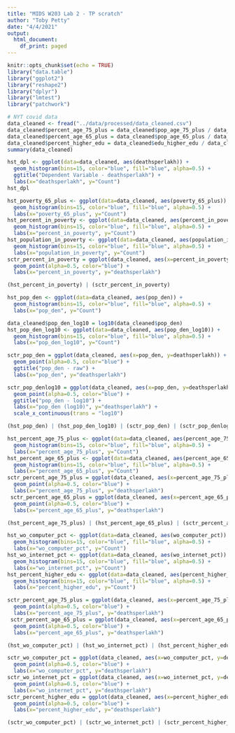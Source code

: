 ```yaml
---
title: "MIDS W203 Lab 2 - TP scratch"
author: "Toby Petty"
date: "4/4/2021"
output:
  html_document:
    df_print: paged
---
```


```r
knitr::opts_chunk$set(echo = TRUE)
library("data.table")
library("ggplot2")
library("reshape2")
library("dplyr")
library("lmtest")
library("patchwork")
```
```r

# NYT covid data
data_cleaned <- fread("../data/processed/data_cleaned.csv")
data_cleaned$percent_age_75_plus = data_cleaned$pop_age_75_plus / data_cleaned$total_population
data_cleaned$percent_age_65_plus = data_cleaned$pop_age_65_plus / data_cleaned$total_population
data_cleaned$percent_higher_edu = data_cleaned$edu_higher_edu / data_cleaned$total_population
summary(data_cleaned)
```
```r
hst_dpl <- ggplot(data=data_cleaned, aes(deathsperlakh)) + 
  geom_histogram(bins=15, color="blue", fill="blue", alpha=0.5) +
  ggtitle("Dependent Variable - deathsperlakh") + 
  labs(x="deathsperlakh", y="Count")
hst_dpl
```
```r
hst_poverty_65_plus <- ggplot(data=data_cleaned, aes(poverty_65_plus)) + 
  geom_histogram(bins=15, color="blue", fill="blue", alpha=0.5) +
  labs(x="poverty_65_plus", y="Count")
hst_percent_in_poverty <- ggplot(data=data_cleaned, aes(percent_in_poverty)) + 
  geom_histogram(bins=15, color="blue", fill="blue", alpha=0.5) +
  labs(x="percent_in_poverty", y="Count")
hst_population_in_poverty <- ggplot(data=data_cleaned, aes(population_in_poverty)) + 
  geom_histogram(bins=15, color="blue", fill="blue", alpha=0.5) +
  labs(x="population_in_poverty", y="Count")
sctr_percent_in_poverty = ggplot(data_cleaned, aes(x=percent_in_poverty, y=deathsperlakh)) +
  geom_point(alpha=0.5, color="blue") +  
  labs(x="percent_in_poverty", y="deathsperlakh")

(hst_percent_in_poverty) | (sctr_percent_in_poverty)
```
```r
hst_pop_den <- ggplot(data=data_cleaned, aes(pop_den)) + 
  geom_histogram(bins=15, color="blue", fill="blue", alpha=0.5) +
  labs(x="pop_den", y="Count")

data_cleaned$pop_den_log10 = log10(data_cleaned$pop_den)
hst_pop_den_log10 <- ggplot(data=data_cleaned, aes(pop_den_log10)) + 
  geom_histogram(bins=15, color="blue", fill="blue", alpha=0.5) +
  labs(x="pop_den_log10", y="Count")

sctr_pop_den = ggplot(data_cleaned, aes(x=pop_den, y=deathsperlakh)) +
  geom_point(alpha=0.5, color="blue") +  
  ggtitle("pop_den - raw") + 
  labs(x="pop_den", y="deathsperlakh")

sctr_pop_denlog10 = ggplot(data_cleaned, aes(x=pop_den, y=deathsperlakh)) +
  geom_point(alpha=0.5, color="blue") +  
  ggtitle("pop_den - log10") + 
  labs(x="pop_den (log10)", y="deathsperlakh") + 
  scale_x_continuous(trans = "log10")

(hst_pop_den) | (hst_pop_den_log10) | (sctr_pop_den) | (sctr_pop_denlog10)
```

```r
hst_percent_age_75_plus <- ggplot(data=data_cleaned, aes(percent_age_75_plus)) + 
  geom_histogram(bins=15, color="blue", fill="blue", alpha=0.5) +
  labs(x="percent_age_75_plus", y="Count")
hst_percent_age_65_plus <- ggplot(data=data_cleaned, aes(percent_age_65_plus)) + 
  geom_histogram(bins=15, color="blue", fill="blue", alpha=0.5) +
  labs(x="percent_age_65_plus", y="Count")
sctr_percent_age_75_plus = ggplot(data_cleaned, aes(x=percent_age_75_plus, y=deathsperlakh)) +
  geom_point(alpha=0.5, color="blue") +  
  labs(x="percent_age_75_plus", y="deathsperlakh")
 sctr_percent_age_65_plus = ggplot(data_cleaned, aes(x=percent_age_65_plus, y=deathsperlakh)) +
  geom_point(alpha=0.5, color="blue") +  
  labs(x="percent_age_65_plus", y="deathsperlakh")

(hst_percent_age_75_plus) | (hst_percent_age_65_plus) | (sctr_percent_age_75_plus) | (sctr_percent_age_65_plus)
```
```r
hst_wo_computer_pct <- ggplot(data=data_cleaned, aes(wo_computer_pct)) + 
  geom_histogram(bins=15, color="blue", fill="blue", alpha=0.5) +
  labs(x="wo_computer_pct", y="Count")
hst_wo_internet_pct <- ggplot(data=data_cleaned, aes(wo_internet_pct)) + 
  geom_histogram(bins=15, color="blue", fill="blue", alpha=0.5) +
  labs(x="wo_internet_pct", y="Count")
hst_percent_higher_edu <- ggplot(data=data_cleaned, aes(percent_higher_edu)) + 
  geom_histogram(bins=15, color="blue", fill="blue", alpha=0.5) +
  labs(x="percent_higher_edu", y="Count")

sctr_percent_age_75_plus = ggplot(data_cleaned, aes(x=percent_age_75_plus, y=deathsperlakh)) +
  geom_point(alpha=0.5, color="blue") +  
  labs(x="percent_age_75_plus", y="deathsperlakh")
 sctr_percent_age_65_plus = ggplot(data_cleaned, aes(x=percent_age_65_plus, y=deathsperlakh)) +
  geom_point(alpha=0.5, color="blue") +  
  labs(x="percent_age_65_plus", y="deathsperlakh")

(hst_wo_computer_pct) | (hst_wo_internet_pct) | (hst_percent_higher_edu) 
```

```r
sctr_wo_computer_pct = ggplot(data_cleaned, aes(x=wo_computer_pct, y=deathsperlakh)) +
  geom_point(alpha=0.5, color="blue") +  
  labs(x="wo_computer_pct", y="deathsperlakh")
sctr_wo_internet_pct = ggplot(data_cleaned, aes(x=wo_internet_pct, y=deathsperlakh)) +
  geom_point(alpha=0.5, color="blue") +  
  labs(x="wo_internet_pct", y="deathsperlakh")
sctr_percent_higher_edu = ggplot(data_cleaned, aes(x=percent_higher_edu, y=deathsperlakh)) +
  geom_point(alpha=0.5, color="blue") +  
  labs(x="percent_higher_edu", y="deathsperlakh")

(sctr_wo_computer_pct) | (sctr_wo_internet_pct) | (sctr_percent_higher_edu) 
```
